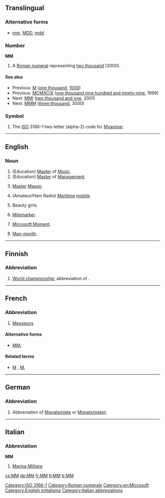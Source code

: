{{also|mm|Mm|mm.|.mm|m.m.|m-m|M&M}}
==Translingual==

===Alternative forms===
* {{sense|roman numeral}} [[mm]], [[MDD]], [[mdd]]

===Number===
'''MM'''

# A [[Roman numeral]] representing [[two thousand]] (2000).

====See also====
* Previous: [[M]] ([[one thousand]], [[1000]])
* Previous: [[MCMXCIX]] ([[one thousand nine hundred and ninety-nine]], 1999)
* Next: [[MMI]] ([[two thousand and one]], 2001)
* Next: [[MMM]] ([[three thousand]], 3000)

===Symbol===
{{head|mul|symbol}}

# The [[ISO]] 3166-1 two-letter (alpha-2) code for [[Myanmar]].

[[Category:ISO 3166-1]]
[[Category:Roman numerals]]

----

==English==

===Noun===
{{en-noun}}

# (Education) [[master|Master]] of [[music|Music]].
# (Education) [[master|Master]] of [[management|Management]].
# {{freemasonry}} [[master|Master]] [[Mason]].
# (Amateur/Ham Radio) [[maritime|Maritime]] [[mobile]].
# {{context|China|lang=en}} Beauty girls.
# [[mile|Mile]][[ marker]].
# {{rfv-sense}} [[Microsoft Moment]].
# [[man-month|Man-month]].

[[Category:en:Microsoft]]
[[Category:English initialisms]]
----

==Finnish==

===Abbreviation===
{{fi-abbr}}

# [[world championship|World championship]]; abbreviation of {{term|maailmanmestaruus}}.

----

==French==

===Abbreviation===
{{head|fr|abbreviation}} {{gloss|plural}}

# [[Messieurs]]

====Alternative forms====
* [[MM.]]

====Related terms====
* [[M]] , [[M.]] {{gloss|singular}}

----

==German==

===Abbreviation===
{{head|de|abbreviation}}

# {{context|apartment listing|lang=de}} Abbreviation of [[Monatsmiete]] or [[Monatsmieten]]

----

==Italian==

===Abbreviation===
'''MM'''

# [[w:it:Marina Militare|Marina Militare]]

[[Category:Italian abbreviations]]

[[cs:MM]]
[[de:MM]]
[[fr:MM]]
[[fi:MM]]
[[tr:MM]]